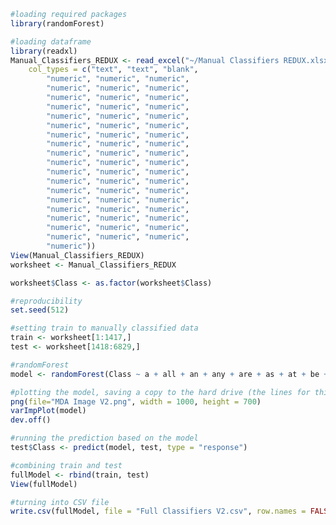 ```{r}

#loading required packages
library(randomForest)

```

```{r}

#loading dataframe
library(readxl)
Manual_Classifiers_REDUX <- read_excel("~/Manual Classifiers REDUX.xlsx", 
    col_types = c("text", "text", "blank", 
        "numeric", "numeric", "numeric", 
        "numeric", "numeric", "numeric", 
        "numeric", "numeric", "numeric", 
        "numeric", "numeric", "numeric", 
        "numeric", "numeric", "numeric", 
        "numeric", "numeric", "numeric", 
        "numeric", "numeric", "numeric", 
        "numeric", "numeric", "numeric", 
        "numeric", "numeric", "numeric", 
        "numeric", "numeric", "numeric", 
        "numeric", "numeric", "numeric", 
        "numeric", "numeric", "numeric", 
        "numeric", "numeric", "numeric", 
        "numeric", "numeric", "numeric", 
        "numeric", "numeric", "numeric", 
        "numeric", "numeric", "numeric", 
        "numeric", "numeric", "numeric", 
        "numeric", "numeric", "numeric", 
        "numeric"))
View(Manual_Classifiers_REDUX)
worksheet <- Manual_Classifiers_REDUX

worksheet$Class <- as.factor(worksheet$Class)


```


```{r}

#reproducibility
set.seed(512)

#setting train to manually classified data
train <- worksheet[1:1417,]
test <- worksheet[1418:6829,]


```


```{r}

#randomForest
model <- randomForest(Class ~ a + all + an + any + are + as + at + be + by +can + cancer + cure + do + every + for. + from + find + funding + had + has + have + her + his + hiv + if. + in. + is + it + lab + may + more + must + no + now + of + on + only + or + our + research + science + should + so + such + than + thanks + that + the + this + to +was + what + when + with + you, data = train, ntree = 5000, mtry = 25, importance = TRUE)

#plotting the model, saving a copy to the hard drive (the lines for this are commented)
png(file="MDA Image V2.png", width = 1000, height = 700)
varImpPlot(model)
dev.off()

```


```{r}

#running the prediction based on the model
test$Class <- predict(model, test, type = "response")

```


```{r}

#combining train and test
fullModel <- rbind(train, test)
View(fullModel)

#turning into CSV file
write.csv(fullModel, file = "Full Classifiers V2.csv", row.names = FALSE)

```
